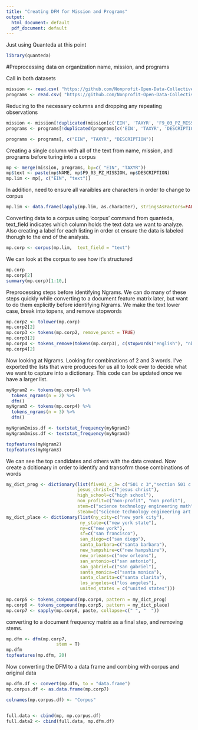 ```yaml
---
title: "Creating DFM for Mission and Programs"
output:
  html_document: default
  pdf_document: default
---
```

Just using Quanteda at this point

```r
library(quanteda)
```

#Preprocessing data on organization name, mission, and programs

Call in both datasets

```r
mission <- read.csv( "https://github.com/Nonprofit-Open-Data-Collective/machine_learning_mission_codes/blob/master/DATA/MISSION.csv?raw=true", stringsAsFactors=F )
programs <- read.csv( "https://github.com/Nonprofit-Open-Data-Collective/machine_learning_mission_codes/blob/master/DATA/PROGRAMS.csv?raw=true", stringsAsFactors=F )

```

Reducing to the necessary columns and dropping any repeating observations

```r
mission <- mission[!duplicated(mission[c('EIN', 'TAXYR', 'F9_03_PZ_MISSION')]),]
programs <- programs[!duplicated(programs[c('EIN', 'TAXYR', 'DESCRIPTION')]),]

programs <- programs[, c("EIN", "TAXYR", "DESCRIPTION")]

```

Creating a single column with all of the text from name, mission, and programs before turing into a corpus


```r
mp <- merge(mission, programs, by=c( "EIN", "TAXYR"))
mp$text <- paste(mp$NAME, mp$F9_03_PZ_MISSION, mp$DESCRIPTION)
mp.lim <- mp[, c("EIN", "text")]

```

In addition, need to ensure all varaibles are characters in order to change to corpus

```r
mp.lim <- data.frame(lapply(mp.lim, as.character), stringsAsFactors=FALSE)
```

Converting data to a corpus using 'corpus' command from quanteda, text_field indicates which column holds the text data we want to analyze. Also creating a label for each listing in order ot ensure the data is labeled thorugh to the end of the analysis.


```r
mp.corp <- corpus(mp.lim,  text_field = "text")

```

We can look at the corpus to see how it's structured

```r
mp.corp
mp.corp[2]
summary(mp.corp)[1:10,]
```

Preprocessing steps before identifying Ngrams. We can do many of these steps quickly while converting to a document feature matrix later, but want to do them explicitly before identifying Ngrams. We make the text lower case, break into topens, and remove stopwords 

```r
mp.corp2 <- tolower(mp.corp)
mp.corp2[2]
mp.corp3 <- tokens(mp.corp2, remove_punct = TRUE)
mp.corp3[2]
mp.corp4 <- tokens_remove(tokens(mp.corp3), c(stopwords("english"), "nbsp"), padding  = F)
mp.corp4[2]
```

Now looking at Ngrams. Looking for combinations of 2 and 3 words. I've exported the lists that were produces for us all to look over to decide what we want to capture into a dictionary. This code can be updated once we have a larger list. 

```r
myNgram2 <- tokens(mp.corp4) %>%
  tokens_ngrams(n = 2) %>%
  dfm()
myNgram3 <- tokens(mp.corp4) %>%
  tokens_ngrams(n = 3) %>%
  dfm()

myNgram2miss.df <- textstat_frequency(myNgram2)
myNgram3miss.df <- textstat_frequency(myNgram3)

topfeatures(myNgram2)
topfeatures(myNgram3)

```

We can see the top candidates and others with the data created. Now create a dcitionary in order to identify and transofrm those combinations of words

```r
my_dict_prog <- dictionary(list(five01_c_3= c("501 c 3","section 501 c 3") ,
                           jesus_christ=c("jesus christ"),
                           high_school=c("high school"),
                           non_profit=c("non-profit", "non profit"),
                           stem=c("science technology engineering math", "science technology engineering mathematics"), 
                           steam=c("science technology engineering art math", "science technology engineering art mathematics")))
my_dict_place <- dictionary(list(ny_city=c("new york city"),
                            ny_state=c("new york state"),
                            ny=c("new york"),
                            sf=c("san francisco"),
                            san_diego=c("san diego"),
                            santa_barbara=c("santa barbara"),
                            new_hampshire=c("new hampshire"),
                            new_orleans=c("new orleans"),
                            san_antonio=c("san antonio"),
                            san_gabriel=c("san gabriel"),
                            santa_monica=c("santa monica"),
                            santa_clarita=c("santa clarita"),
                            los_angeles=c("los angeles"),
                            united_states = c("united states")))
                           
mp.corp5 <- tokens_compound(mp.corp4, pattern = my_dict_prog)
mp.corp6 <- tokens_compound(mp.corp5, pattern = my_dict_place)
mp.corp7 <- sapply(mp.corp6, paste, collapse=c(" ", "  "))

```

converting to a document frequency matrix as a final step, and removing stems.

```r
mp.dfm <- dfm(mp.corp7,
                   stem = T)
mp.dfm
topfeatures(mp.dfm, 20)

```

Now converting the DFM to a data frame and combing with corpus and original data

```r

mp.dfm.df <- convert(mp.dfm, to = "data.frame")
mp.corpus.df <- as.data.frame(mp.corp7)

colnames(mp.corpus.df) <- "Corpus"


full.data <- cbind(mp, mp.corpus.df)
full.data2 <- cbind(full.data, mp.dfm.df)


```
